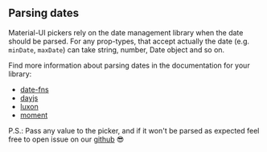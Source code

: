 
<PageMeta
  title="Parsing"
  description="Parsing dates for material-ui-pickers"
/>

## Parsing dates

Material-UI pickers rely on the date management library when the date should be parsed. For
any prop-types, that accept actually the date (e.g. `minDate`, `maxDate`)
can take string, number, Date object and so on.

<Ad />

Find more information about parsing dates in the documentation for your library:

- [date-fns](https://developer.mozilla.org/en-US/docs/Web/JavaScript/Reference/Global_Objects/Date#Several_ways_to_create_a_Date_object)
- [dayjs](https://github.com/iamkun/dayjs/blob/dev/docs/en/API-reference.md#constructor-dayjsexisting-string--number--date--dayjs)
- [luxon](https://moment.github.io/luxon/docs/manual/parsing.html)
- [moment](https://momentjs.com/docs/#/parsing/)

P.S.: Pass any value to the picker, and if it won't be parsed as expected feel free to open issue
on our [github](https://github.com/dmtrKovalenko/material-ui-pickers) 😎
